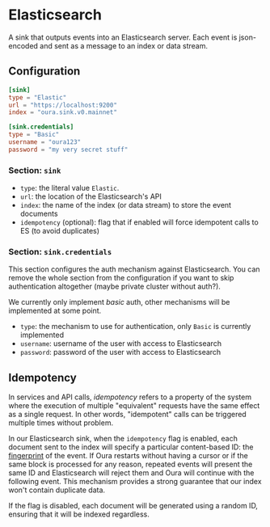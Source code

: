 # Elasticsearch

A sink that outputs events into an Elasticsearch server. Each event is json-encoded and sent as a message to an index or data stream.

## Configuration

```toml
[sink]
type = "Elastic"
url = "https://localhost:9200"
index = "oura.sink.v0.mainnet"

[sink.credentials]
type = "Basic"
username = "oura123"
password = "my very secret stuff"
```

### Section: `sink`

- `type`: the literal value `Elastic`.
- `url`: the location of the Elasticsearch's API
- `index`: the name of the index (or data stream) to store the event documents
- `idempotency` (optional): flag that if enabled will force idempotent calls to ES (to avoid duplicates)

### Section: `sink.credentials`

This section configures the auth mechanism against Elasticsearch. You can remove the whole section from the configuration if you want to skip authentication altogether (maybe private cluster without auth?).

We currently only implement _basic_ auth, other mechanisms will be implemented at some point.

- `type`: the mechanism to use for authentication, only `Basic` is currently implemented
- `username`: username of the user with access to Elasticsearch
- `password`: password of the user with access to Elasticsearch

## Idempotency

In services and API calls, _idempotency_ refers to a property of the system where the execution of multiple "equivalent" requests have the same effect as a single request. In other words, "idempotent" calls can be triggered multiple times without problem.

In our Elasticsearch sink, when the `idempotency` flag is enabled, each document sent to the index will specify a particular content-based ID: the [fingerprint](../filters/fingerprint) of the event. If Oura restarts without having a cursor or if the same block is processed for any reason, repeated events will present the same ID and Elasticsearch will reject them and Oura will continue with the following event. This mechanism provides a strong guarantee that our index won't contain duplicate data.

If the flag is disabled, each document will be generated using a random ID, ensuring that it will be indexed regardless.
